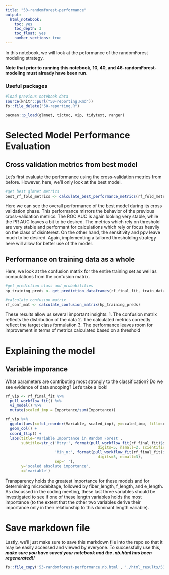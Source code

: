 ```yaml
---
title: "53-randomforest-performance"
output:
  html_notebook:
    toc: yes
    toc_depth: 3
    toc_float: yes
    number_sections: true
---
```


In this notebook, we will look at the peformance of the randomForest modeling strategy.

**Note that prior to running this notebook, 10, 40, and 46-randomForest-modeling must already have been run.**


### Useful packages
```r
#load previous notebook data
source(knitr::purl("50-reporting.Rmd"))
fs::file_delete("50-reporting.R")

pacman::p_load(glmnet, tictoc, vip, tidytext, ranger)
```

# Selected Model Performance Evaluation
## Cross validation metrics from best model
Let's first evaluate the performance using the cross-validation metrics from before.  However, here, we'll only look at the best model.
```r
#get best glmnet metrics
best_rf_fold_metrics <- calculate_best_performance_metrics(rf_fold_metrics, best_rf_params)
```
Here we can see the overall performance of the best model during its cross validation phase.  This performance mirrors the behavior of the previous cross-validation metrics.  The ROC AUC is again looking very stable, while the PR AUC leaves a bit to be desired.  The metrics which rely on threshold are very stable and performant for calculations which rely or focus heavily on the class of disinterest.  On the other hand, the sensitivity and ppv leave much to be desired.  Again, implementing a tailored thresholding strategy here will allow for better use of the model.

## Performance on training data as a whole
Here, we look at the confusion matrix for the entire training set as well as computations from the confusion matrix.
```r
#get prediction class and probabilities
hp_training_preds <- get_prediction_dataframes(rf_final_fit, train_data)

#calculate confusion matrix
rf_conf_mat <- calculate_confusion_matrix(hp_training_preds)
```
These results allow us several important insights:
1. The confusion matrix reflects the distribution of the data
2. The calculated metrics correctly reflect the target class formulation
3. The performance leaves room for improvement in terms of metrics calculated based on a threshold

# Explaining the model
## Variable imporance
What parameters are contributing most strongly to the classification?  Do we see evidence of data snooping?  Let's take a look!

```r
rf_vip <- rf_final_fit %>%
  pull_workflow_fit() %>%
  vi_model() %>%
  mutate(scaled_imp = Importance/sum(Importance)) 

rf_vip %>%
  ggplot(aes(x=fct_reorder(Variable, scaled_imp), y=scaled_imp, fill=scaled_imp)) +
  geom_col() +
  coord_flip() +
  labs(title='Variable Importance in Random Forest',
       subtitle=str_c('Mtry:', format(pull_workflow_fit(rf_final_fit)$spec$args$mtry,
                                         digits=5, nsmall=2, scientific=TRUE),
                      'Min_n:', format(pull_workflow_fit(rf_final_fit)$spec$args$min_n[[2]],
                                         digits=5, nsmall=3),
                      sep=' '),
       y='scaled absolute importance',
       x='variable')
```
Transparency holds the greatest importance for these models and for determining microdebitage, followed by fiber_length, f_length, and e_length. As discussed in the coding meeting, these last three variables should be investigated to see if one of these length variables holds the most importance (to the extent that the other two variables derive their importance only in their relationship to this dominant length variable). 

# Save markdown file
Lastly, we'll just make sure to save this markdown file into the repo so that it may be easily accessed and viewed by everyone.  To successfully use this, **_make sure you have saved your notebook and the .nb.html has been regenerated!!_**
```r
fs::file_copy('53-randomforest-performance.nb.html', './html_results/53-randomforest-performance.nb.html', overwrite=TRUE)
```

